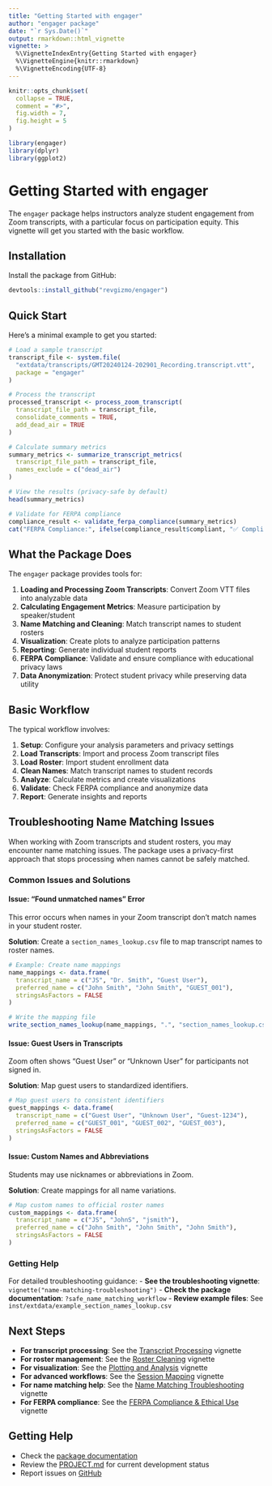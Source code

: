 ```yaml
---
title: "Getting Started with engager"
author: "engager package"
date: "`r Sys.Date()`"
output: rmarkdown::html_vignette
vignette: >
  %\VignetteIndexEntry{Getting Started with engager}
  %\VignetteEngine{knitr::rmarkdown}
  %\VignetteEncoding{UTF-8}
---
```


```r
knitr::opts_chunk$set(
  collapse = TRUE,
  comment = "#>",
  fig.width = 7,
  fig.height = 5
)
```

```r
library(engager)
library(dplyr)
library(ggplot2)
```

# Getting Started with engager

The `engager` package helps instructors analyze student engagement from Zoom transcripts, with a particular focus on participation equity. This vignette will get you started with the basic workflow.

## Installation

Install the package from GitHub:

```r
devtools::install_github("revgizmo/engager")
```

## Quick Start

Here's a minimal example to get you started:

```r
# Load a sample transcript
transcript_file <- system.file(
  "extdata/transcripts/GMT20240124-202901_Recording.transcript.vtt",
  package = "engager"
)

# Process the transcript
processed_transcript <- process_zoom_transcript(
  transcript_file_path = transcript_file,
  consolidate_comments = TRUE,
  add_dead_air = TRUE
)

# Calculate summary metrics
summary_metrics <- summarize_transcript_metrics(
  transcript_file_path = transcript_file,
  names_exclude = c("dead_air")
)

# View the results (privacy-safe by default)
head(summary_metrics)

# Validate for FERPA compliance
compliance_result <- validate_ferpa_compliance(summary_metrics)
cat("FERPA Compliance:", ifelse(compliance_result$compliant, "✅ Compliant", "⚠️  Issues found"), "\n")
```

## What the Package Does

The `engager` package provides tools for:

1. **Loading and Processing Zoom Transcripts**: Convert Zoom VTT files into analyzable data
2. **Calculating Engagement Metrics**: Measure participation by speaker/student
3. **Name Matching and Cleaning**: Match transcript names to student rosters
4. **Visualization**: Create plots to analyze participation patterns
5. **Reporting**: Generate individual student reports
6. **FERPA Compliance**: Validate and ensure compliance with educational privacy laws
7. **Data Anonymization**: Protect student privacy while preserving data utility

## Basic Workflow

The typical workflow involves:

1. **Setup**: Configure your analysis parameters and privacy settings
2. **Load Transcripts**: Import and process Zoom transcript files
3. **Load Roster**: Import student enrollment data
4. **Clean Names**: Match transcript names to student records
5. **Analyze**: Calculate metrics and create visualizations
6. **Validate**: Check FERPA compliance and anonymize data
7. **Report**: Generate insights and reports

## Troubleshooting Name Matching Issues

When working with Zoom transcripts and student rosters, you may encounter name matching issues. The package uses a privacy-first approach that stops processing when names cannot be safely matched.

### Common Issues and Solutions

#### Issue: "Found unmatched names" Error

This error occurs when names in your Zoom transcript don't match names in your student roster.

**Solution**: Create a `section_names_lookup.csv` file to map transcript names to roster names.

```r
# Example: Create name mappings
name_mappings <- data.frame(
  transcript_name = c("JS", "Dr. Smith", "Guest User"),
  preferred_name = c("John Smith", "John Smith", "GUEST_001"),
  stringsAsFactors = FALSE
)

# Write the mapping file
write_section_names_lookup(name_mappings, ".", "section_names_lookup.csv")
```

#### Issue: Guest Users in Transcripts

Zoom often shows "Guest User" or "Unknown User" for participants not signed in.

**Solution**: Map guest users to standardized identifiers.

```r
# Map guest users to consistent identifiers
guest_mappings <- data.frame(
  transcript_name = c("Guest User", "Unknown User", "Guest-1234"),
  preferred_name = c("GUEST_001", "GUEST_002", "GUEST_003"),
  stringsAsFactors = FALSE
)
```

#### Issue: Custom Names and Abbreviations

Students may use nicknames or abbreviations in Zoom.

**Solution**: Create mappings for all name variations.

```r
# Map custom names to official roster names
custom_mappings <- data.frame(
  transcript_name = c("JS", "JohnS", "jsmith"),
  preferred_name = c("John Smith", "John Smith", "John Smith"),
  stringsAsFactors = FALSE
)
```

### Getting Help

For detailed troubleshooting guidance:
- **See the troubleshooting vignette**: `vignette("name-matching-troubleshooting")`
- **Check the package documentation**: `?safe_name_matching_workflow`
- **Review example files**: See `inst/extdata/example_section_names_lookup.csv`

## Next Steps

- **For transcript processing**: See the [Transcript Processing](transcript-processing.html) vignette
- **For roster management**: See the [Roster Cleaning](roster-cleaning.html) vignette  
- **For visualization**: See the [Plotting and Analysis](plotting.html) vignette
- **For advanced workflows**: See the [Session Mapping](session-mapping.html) vignette
- **For name matching help**: See the [Name Matching Troubleshooting](name-matching-troubleshooting.html) vignette
- **For FERPA compliance**: See the [FERPA Compliance & Ethical Use](ferpa-ethics.html) vignette

## Getting Help

- Check the [package documentation](https://revgizmo.github.io/engager/)
- Review the [PROJECT.md](https://github.com/revgizmo/engager/blob/main/PROJECT.md) for current development status
- Report issues on [GitHub](https://github.com/revgizmo/engager/issues)
